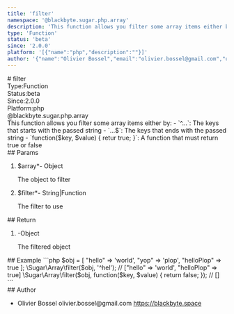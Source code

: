 ```yaml
---
title: 'filter'
namespace: '@blackbyte.sugar.php.array'
description: 'This function allows you filter some array items either by: - `^...`: The keys that starts with the passed string - `...$`: The keys that ends with the passed string - `function($key, $value) { retur true; }`: A function that must return true or false'
type: 'Function'
status: 'beta'
since: '2.0.0'
platform: '[{"name":"php","description":""}]'
author: '{"name":"Olivier Bossel","email":"olivier.bossel@gmail.com","url":"https://blackbyte.space"}'
---
```

<div class="docmap -mdx">
# filter
<div class="docmap_metas">
<div class="docmap_type"><span class="docmap_type-label">Type:</span><span class="docmap_type-value">Function</span></div>
<div class="docmap_status"><span class="docmap_status-label">Status:</span><span class="docmap_status-value -beta">beta</span></div>
<div class="docmap_since"><span class="docmap_since-label">Since:</span><span class="docmap_since-value">2.0.0</span></div>
<div class="docmap_platform"><span class="docmap_platform-label">Platform:</span><span class="docmap_platform-value -php">php</span></div>
</div>
<div class="docmap_namespace">@blackbyte.sugar.php.array</div>
<div class="docmap_description typo-lead typo-format">
This function allows you filter some array items either by:
- `^...`: The keys that starts with the passed string
- `...$`: The keys that ends with the passed string
- `function($key, $value) { retur true; }`: A function that must return true or false
</div>
<div class="docmap_params">
## Params
<ol class="docmap_list">
<li class="docmap_item">
<span class="docmap_name">$array<span class="docmap_required">*</span></span><span class="docmap_default">-</span> <span class="docmap_type">Object</span>
<p class="docmap_description">The object to filter</p>
</li>
<li class="docmap_item">
<span class="docmap_name">$filter<span class="docmap_required">*</span></span><span class="docmap_default">-</span> <span class="docmap_type">String&vert;Function</span>
<p class="docmap_description">The filter to use</p>
</li>
</ol>
</div>
<div class="docmap_return">
## Return
<ol class="docmap_list">
<li class="docmap_item">
<span class="docmap_default">-</span><span class="docmap_type">Object</span>
<p class="docmap_description">The filtered object</p>
</li>
</ol>
</div>
<div class="docmap_examples">
## Example
<s-code language="php" header>
```php
$obj = [
  "hello" => 'world',
  "yop" => 'plop',
  "helloPlop" => true
];
\Sugar\Array\filter($obj, '^hel'); // ["hello" => 'world', "helloPlop" => true]
\Sugar\Array\filter($obj, function($key, $value) {
  return false;
}); // []
```
</s-code>
</div>
<div class="docmap_author">
## Author
<ul class="docmap_list">
<li class="docmap_item">
<span class="docmap_name">Olivier Bossel</span>
<span class="docmap_email">olivier.bossel@gmail.com</span>
<a href="https://blackbyte.space" target="_blank" class="docmap_url">https://blackbyte.space</a>
</li>
</ul>
</div>
</div>